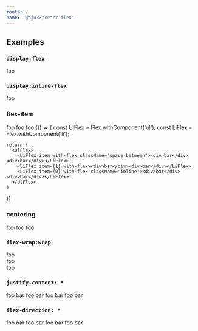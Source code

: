 ```yaml
---
route: /
name: '@nju33/react-flex'
---
```



## Examples

### `display:flex`

<Playground>
  <Flex>foo</Flex>
</Playground>

### `display:inline-flex`

<Playground>
  <Flex className="inline">foo</Flex>
</Playground>

### flex-item

<Playground>
  <Flex>
    <Flex item>foo</Flex>
    <Flex item={1}>foo</Flex>
    <Flex item={0}>foo</Flex>
  </Flex>
</Playground>

<Playground>
  {() => {
    const UlFlex = Flex.withComponent('ul');
    const LiFlex = Flex.withComponent('li');

    return (
      <UlFlex>
        <LiFlex item with-flex className="space-between"><div>bar</div><div>bar</div></LiFlex>
        <LiFlex item={1} with-flex><div>bar</div><div>bar</div></LiFlex>
        <LiFlex item={0} with-flex className="inline"><div>bar</div><div>bar</div></LiFlex>
      </UlFlex>
    )
  }}
</Playground>

### centering

<Playground>
  <Flex className="center" style={{height: 100, background: '#e8e8e8'}}>foo</Flex>
  <Flex className="x-center" style={{height: 100, background: '#ccc'}}>foo</Flex>
  <Flex className="y-center" style={{height: 100, background: '#e8e8e8'}}>foo</Flex>
</Playground>

### `flex-wrap:wrap`

<Playground>
  <Flex className="wrap">
    <div style={{width: 200, height: 20}}>foo</div>
    <div style={{width: 300, height: 20}}>foo</div>
    <div style={{width: 500, height: 20}}>foo</div>
  </Flex>
</Playground>

### `justify-content: *`

<Playground>
  <Flex className="start">
    <span>foo</span>
    <span>bar</span>
  </Flex>
  <Flex className="end">
    <span>foo</span>
    <span>bar</span>
  </Flex>
  <Flex className="space-around">
    <span>foo</span>
    <span>bar</span>
  </Flex>
  <Flex className="space-between">
    <span>foo</span>
    <span>bar</span>
  </Flex>
</Playground>

### `flex-direction: *`

<Playground>
  <Flex aria-orientation="vertical">
    <span>foo</span>
    <span>bar</span>
  </Flex>
  <Flex className="column">
    <span>foo</span>
    <span>bar</span>
  </Flex>
  <Flex className="column-reverse">
    <span>foo</span>
    <span>bar</span>
  </Flex>
  <Flex className="row-reverse">
    <span>foo</span>
    <span>bar</span>
  </Flex>
</Playground>